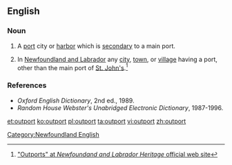==English==

===Noun===
{{en-noun}}

# A [[port]] city or [[harbor]] which is [[secondary]] to a main port.
# {{label|en|Canada}} In [[Newfoundland and Labrador]] any [[city]], [[town]], or [[village]] having a port, other than the main port of [[St. John's]].<ref>[http://www.heritage.nf.ca/society/outports.html "Outports" at ''Newfoundand and Labrador Heritage'' official web site]</ref>

===References===
<references/>
* ''Oxford English Dictionary'', 2nd ed., 1989.
* ''Random House Webster's Unabridged Electronic Dictionary'', 1987-1996.

[[Category:Newfoundland English]]

[[et:outport]]
[[ko:outport]]
[[pl:outport]]
[[ta:outport]]
[[vi:outport]]
[[zh:outport]]